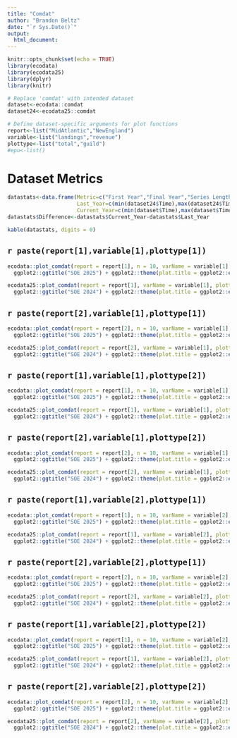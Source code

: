 ```yaml
---
title: "Comdat"
author: "Brandon Beltz"
date: "`r Sys.Date()`"
output:
  html_document:
---
```


```r
knitr::opts_chunk$set(echo = TRUE)
library(ecodata)
library(ecodata25)
library(dplyr)
library(knitr)

# Replace 'comdat' with intended dataset
dataset<-ecodata::comdat
dataset24<-ecodata25::comdat

# Define dataset-specific arguments for plot functions
report<-list("MidAtlantic","NewEngland")
variable<-list("landings","revenue")
plottype<-list("total","guild")
#epu<-list()
```

# Dataset Metrics {.tabset}
```r
datastats<-data.frame(Metric=c("First Year","Final Year","Series Length","Minimum Value","Maximum Value","Mean Value","Median Value","# NAs"),
                      Last_Year=c(min(dataset24$Time),max(dataset24$Time),max(dataset24$Time)-min(dataset24$Time),min(dataset24$Value, na.rm = T),max(dataset24$Value, na.rm = T),mean(dataset24$Value, na.rm = T),median(dataset24$Value, na.rm = T),sum(is.na(dataset24$Value))),
                      Current_Year=c(min(dataset$Time),max(dataset$Time),max(dataset$Time)-min(dataset$Time),min(dataset$Value, na.rm = T),max(dataset$Value, na.rm = T),mean(dataset$Value, na.rm = T),median(dataset$Value, na.rm = T),sum(is.na(dataset24$Value))))
datastats$Difference<-datastats$Current_Year-datastats$Last_Year

kable(datastats, digits = 0)
```

## `r paste(report[1],variable[1],plottype[1])`
```r
ecodata::plot_comdat(report = report[1], n = 10, varName = variable[1], plottype = plottype[1]) + 
  ggplot2::ggtitle("SOE 2025") + ggplot2::theme(plot.title = ggplot2::element_text(size = 20))

ecodata25::plot_comdat(report = report[1], varName = variable[1], plottype = plottype[1]) + 
  ggplot2::ggtitle("SOE 2024") + ggplot2::theme(plot.title = ggplot2::element_text(size = 20))
```

## `r paste(report[2],variable[1],plottype[1])`
```r
ecodata::plot_comdat(report = report[2], n = 10, varName = variable[1], plottype = plottype[1]) + 
  ggplot2::ggtitle("SOE 2025") + ggplot2::theme(plot.title = ggplot2::element_text(size = 20))

ecodata25::plot_comdat(report = report[2], varName = variable[1], plottype = plottype[1]) + 
  ggplot2::ggtitle("SOE 2024") + ggplot2::theme(plot.title = ggplot2::element_text(size = 20))
```

## `r paste(report[1],variable[1],plottype[2])`
```r
ecodata::plot_comdat(report = report[1], n = 10, varName = variable[1], plottype = plottype[2]) + 
  ggplot2::ggtitle("SOE 2025") + ggplot2::theme(plot.title = ggplot2::element_text(size = 20))

ecodata25::plot_comdat(report = report[1], varName = variable[1], plottype = plottype[2]) + 
  ggplot2::ggtitle("SOE 2024") + ggplot2::theme(plot.title = ggplot2::element_text(size = 20))
```

## `r paste(report[2],variable[1],plottype[2])`
```r
ecodata::plot_comdat(report = report[2], n = 10, varName = variable[1], plottype = plottype[2]) + 
  ggplot2::ggtitle("SOE 2025") + ggplot2::theme(plot.title = ggplot2::element_text(size = 20))

ecodata25::plot_comdat(report = report[2], varName = variable[1], plottype = plottype[2]) + 
  ggplot2::ggtitle("SOE 2024") + ggplot2::theme(plot.title = ggplot2::element_text(size = 20))
```

## `r paste(report[1],variable[2],plottype[1])`
```r
ecodata::plot_comdat(report = report[1], n = 10, varName = variable[2], plottype = plottype[1]) + 
  ggplot2::ggtitle("SOE 2025") + ggplot2::theme(plot.title = ggplot2::element_text(size = 20))

ecodata25::plot_comdat(report = report[1], varName = variable[2], plottype = plottype[1]) + 
  ggplot2::ggtitle("SOE 2024") + ggplot2::theme(plot.title = ggplot2::element_text(size = 20))
```

## `r paste(report[2],variable[2],plottype[1])`
```r
ecodata::plot_comdat(report = report[2], n = 10, varName = variable[2], plottype = plottype[1]) + 
  ggplot2::ggtitle("SOE 2025") + ggplot2::theme(plot.title = ggplot2::element_text(size = 20))

ecodata25::plot_comdat(report = report[2], varName = variable[2], plottype = plottype[1]) + 
  ggplot2::ggtitle("SOE 2024") + ggplot2::theme(plot.title = ggplot2::element_text(size = 20))
```

## `r paste(report[1],variable[2],plottype[2])`
```r
ecodata::plot_comdat(report = report[1], n = 10, varName = variable[2], plottype = plottype[2]) + 
  ggplot2::ggtitle("SOE 2025") + ggplot2::theme(plot.title = ggplot2::element_text(size = 20))

ecodata25::plot_comdat(report = report[1], varName = variable[2], plottype = plottype[2]) + 
  ggplot2::ggtitle("SOE 2024") + ggplot2::theme(plot.title = ggplot2::element_text(size = 20))
```

## `r paste(report[2],variable[2],plottype[2])`
```r
ecodata::plot_comdat(report = report[2], n = 10, varName = variable[2], plottype = plottype[2]) + 
  ggplot2::ggtitle("SOE 2025") + ggplot2::theme(plot.title = ggplot2::element_text(size = 20))

ecodata25::plot_comdat(report = report[2], varName = variable[2], plottype = plottype[2]) + 
  ggplot2::ggtitle("SOE 2024") + ggplot2::theme(plot.title = ggplot2::element_text(size = 20))
```
